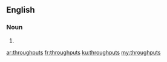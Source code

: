 ==English==

===Noun===
{{head|en}}

# {{plural of|throughput}}

[[ar:throughputs]]
[[fr:throughputs]]
[[ku:throughputs]]
[[my:throughputs]]